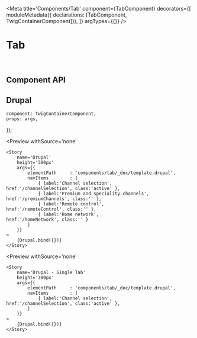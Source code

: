 


<Meta
    title='Components/Tab'
    component={TabComponent}
    decorators={[
        moduleMetadata({ declarations: [TabComponent, TwigContainerComponent]}),
    ]}
    argTypes={{}}
/>


# Tab

<br/>



## Component API

<Props of={TabComponent} />




## Drupal

    component: TwigContainerComponent,
    props: args,
});

<Preview
    withSource='none'
>
    <Story
        name='Drupal'
        height='300px'
        args={{
            elementPath     : 'components/tab/_doc/template.drupal',
            navItems        : [
                { label:'Channel selection',                href:'/channelSelection', class:'active' },
                { label:'Premium and speciality channels',  href:'/premiumChannels', class:'' },
                { label:'Remote control',                   href:'/remoteControl', class:'' },
                { label:'Home network',                     href:'/homeNetwork', class:'' }
            ]
        }}
    >
        {Drupal.bind({})}
    </Story>
</Preview>

<Preview
    withSource='none'
>
    <Story
        name='Drupal - Single Tab'
        height='300px'
        args={{
            elementPath     : 'components/tab/_doc/template.drupal',
            navItems        : [
                { label:'Channel selection',                href:'/channelSelection', class:'active' },
            ]
        }}
    >
        {Drupal.bind({})}
    </Story>
</Preview>
